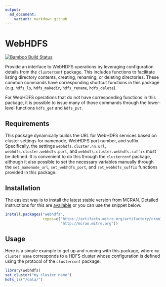 ```yaml
---
output: 
  md_document:
    variant: markdown_github
---
```


# WebHDFS

[![Bamboo Build Status](https://pandafood.mitre.org/plugins/servlet/wittified/build-status/CGRP-WEBHDFSM)](https://pandafood.mitre.org/browse/CGRP-WEBHDFSM)


Provide an interface to WebHDFS operations by leveraging configuration details from the `clusterconf` package.  This includes functions to facilitate listing directory contents, creating, renaming, or deleting directories.  These common commands have corresponding shortcut functions in this package (e.g. `hdfs_ls`, `hdfs_makedir`, `hdfs_rename`, `hdfs_delete`).

For WebHDFS operations that do not have corresponding functions in this package, it is possible to issue many of those commands through the lower-level functions `hdfs_get` and `hdfs_put`.


## Requirements

This package dynamically builds the URL for WebHDFS services based on cluster settings for namenode, WebHDFS port number, and suffix.  Specifically, the settings `webhdfs.cluster.nn.url`, `webhdfs.cluster.webhdfs.port`, and `webhdfs.cluster.webhdfs.suffix` must be defined.  It is convenient to do this through the `clusterconf` package, although it also possible to set the necessary variables manually through the `set_namenode_url`, `set_webhdfs_port`, and `set_webhdfs_suffix` functions provided in this package.


## Installation

The easiest way is to install the latest stable version from MCRAN. 
Detailed instructions for this are [available](http://mcran.mitre.org/#install-using-install.packages-from-r-preferred) or you can use the snippet below.

```r
install.packages("webhdfs", 
                 repos=c("https://artifacts.mitre.org/artifactory/cran1-remote",
                         "http://mcran.mitre.org"))
```


## Usage

Here is a simple example to get up and running with this package, where `my cluster name` corresponds to a HDFS cluster whose configuration is defined using the protocol of the `clusterconf` package.

```r
library(webhdfs)
set_cluster("my cluster name")
hdfs_ls("/data/")
```


